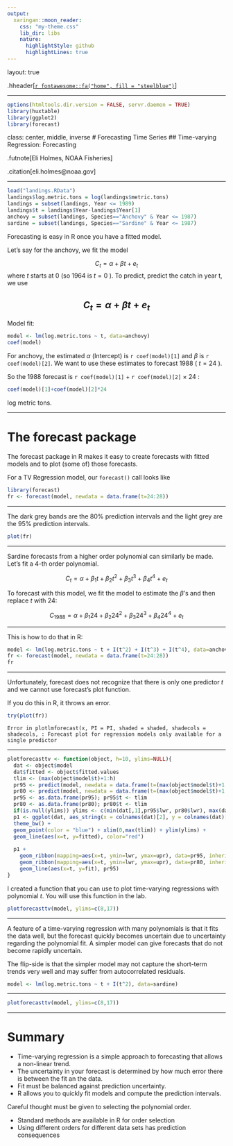 ```yaml
---
output:
  xaringan::moon_reader:
    css: "my-theme.css"
    lib_dir: libs
    nature:
      highlightStyle: github
      highlightLines: true
---
```


layout: true

.hheader[<a href="index.html">`r fontawesome::fa("home", fill = "steelblue")`</a>]

---

```r
options(htmltools.dir.version = FALSE, servr.daemon = TRUE)
library(huxtable)
library(ggplot2)
library(forecast)
```

class: center, middle, inverse
# Forecasting Time Series
## Time-varying Regression: Forecasting

.futnote[Eli Holmes, NOAA Fisheries]

.citation[eli.holmes@noaa.gov]

---

```r
load("landings.RData")
landings$log.metric.tons = log(landings$metric.tons)
landings = subset(landings, Year <= 1989)
landings$t = landings$Year-landings$Year[1]
anchovy = subset(landings, Species=="Anchovy" & Year <= 1987)
sardine = subset(landings, Species=="Sardine" & Year <= 1987)
```

Forecasting is easy in R once you have a fitted model.  

Let's say for the anchovy, we fit the model

$$C_t = \alpha + \beta t + e_t$$
where $t$ starts at 0 (so 1964 is $t=0$ ).  To predict, predict the catch in year t, we use

$$C_t = \alpha + \beta t + e_t$$
---

Model fit:

```r
model <- lm(log.metric.tons ~ t, data=anchovy)
coef(model)
```

For anchovy, the estimated $\alpha$ (Intercept) is `r coef(model)[1]` and $\beta$ is `r coef(model)[2]`.  We want to use these estimates to forecast 1988 ( $t=24$ ).

So the 1988 forecast is `r coef(model)[1]` + `r coef(model)[2]` $\times$ 24 :

```r
coef(model)[1]+coef(model)[2]*24
```

log metric tons.

---

# The forecast package

The forecast package in R makes it easy to create forecasts with fitted models and to plot (some of) those forecasts.

For a TV Regression model, our `forecast()` call looks like

```r
library(forecast)
fr <- forecast(model, newdata = data.frame(t=24:28))
```

---

The dark grey bands are the 80% prediction intervals and the light grey are the 95% prediction intervals.

```r
plot(fr)
```

---

Sardine forecasts from a higher order polynomial can similarly be made.  Let's fit a 4-th order polynomial.


$$C_t = \alpha + \beta_1 t + \beta_2 t^2 + \beta_3 t^3 + \beta_4 t^4 + e_t$$

To forecast with this model, we fit the model to estimate the $\beta$'s and then replace $t$ with $24$:

$$C_{1988} = \alpha + \beta_1 24 + \beta_2 24^2 + \beta_3 24^3 + \beta_4 24^4 + e_t$$

---

This is how to do that in R:

```r
model <- lm(log.metric.tons ~ t + I(t^2) + I(t^3) + I(t^4), data=anchovy)
fr <- forecast(model, newdata = data.frame(t=24:28))
fr
```

---

Unfortunately, forecast does not recognize that there is only one predictor $t$ and we cannot use forecast's plot function.

If you do this in R, it throws an error.
```r
try(plot(fr))
```

```
Error in plotlmforecast(x, PI = PI, shaded = shaded, shadecols = shadecols, : Forecast plot for regression models only available for a single predictor
```

---

```r
plotforecasttv <- function(object, h=10, ylims=NULL){
  dat <- object$model
  dat$fitted <- object$fitted.values
  tlim <- (max(object$model$t)+1:h)
  pr95 <- predict(model, newdata = data.frame(t=(max(object$model$t)+1:h)), level=0.95, interval="prediction")
  pr80 <- predict(model, newdata = data.frame(t=(max(object$model$t)+1:h)), level=0.80, interval="prediction")
  pr95 <- as.data.frame(pr95); pr95$t <- tlim
  pr80 <- as.data.frame(pr80); pr80$t <- tlim
  if(is.null(ylims)) ylims <- c(min(dat[,1],pr95$lwr, pr80$lwr), max(dat[,1],pr95$upr, pr80$upr))
  p1 <- ggplot(dat, aes_string(x = colnames(dat)[2], y = colnames(dat)[1])) +
  theme_bw() +
  geom_point(color = "blue") + xlim(0,max(tlim)) + ylim(ylims) +
  geom_line(aes(x=t, y=fitted), color="red")
  
  p1 + 
    geom_ribbon(mapping=aes(x=t, ymin=lwr, ymax=upr), data=pr95, inherit.aes=FALSE, fill = "grey50") +
    geom_ribbon(mapping=aes(x=t, ymin=lwr, ymax=upr), data=pr80, inherit.aes=FALSE, fill = "grey75") +
    geom_line(aes(x=t, y=fit), pr95)
}
```

I created a function that you can use to plot time-varying regressions with polynomial $t$.  You will use this function in the lab.

```r
plotforecasttv(model, ylims=c(8,17))
```

---

A feature of a time-varying regression with many polynomials is that it fits the data well, but the forecast quickly becomes uncertain due to uncertainty regarding the polynomial fit.  A simpler model can give forecasts that do not become rapidly uncertain.

The flip-side is that the simpler model may not capture the short-term trends very well and may suffer from autocorrelated residuals.



```r
model <- lm(log.metric.tons ~ t + I(t^2), data=sardine)
```

---

```r
plotforecasttv(model, ylims=c(8,17))
```

---

# Summary

* Time-varying regression is a simple approach to forecasting that allows a non-linear trend.
* The uncertainty in your forecast is determined by how much error there is between the fit an the data.
* Fit must be balanced against prediction uncertainty.
* R allows you to quickly fit models and compute the prediction intervals.

Careful thought must be given to selecting the polynomial order.

* Standard methods are available in R for order selection
* Using different orders for different data sets has prediction consequences


